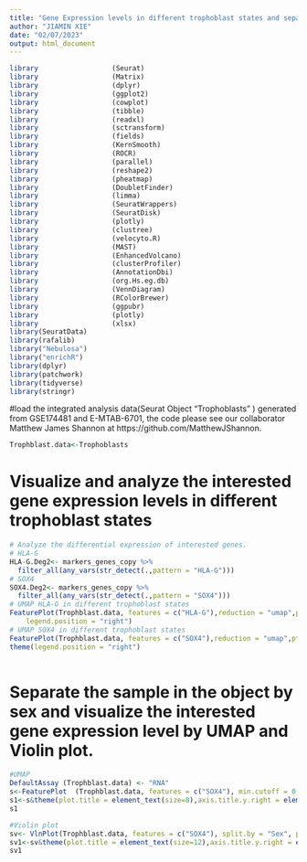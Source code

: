 ```yaml
---
title: "Gene Expression levels in different trophoblast states and separation of Different Placenta Biological Sexes"
author: "JIAMIN XIE"
date: "02/07/2023"
output: html_document
---
```


```r
library                  (Seurat)
library                  (Matrix)
library                  (dplyr)
library                  (ggplot2)
library                  (cowplot)
library                  (tibble)
library                  (readxl)
library                  (sctransform)
library                  (fields)
library                  (KernSmooth)
library                  (ROCR)
library                  (parallel)
library                  (reshape2)
library                  (pheatmap)
library                  (DoubletFinder)
library                  (limma)
library                  (SeuratWrappers)
library                  (SeuratDisk)
library                  (plotly)
library                  (clustree)
library                  (velocyto.R)
library                  (MAST)
library                  (EnhancedVolcano)
library                  (clusterProfiler)
library                  (AnnotationDbi)
library                  (org.Hs.eg.db)
library                  (VennDiagram)
library                  (RColorBrewer)
library                  (ggpubr)
library                  (plotly)
library                  (xlsx)
library(SeuratData)
library(rafalib)
library("Nebulosa")
library("enrichR")
library(dplyr)
library(patchwork)
library(tidyverse)
library(stringr)
```

#load the integrated analysis data(Seurat Object "Trophoblasts" ) generated from GSE174481 and E-MTAB-6701, the code please see our collaborator Matthew James Shannon at https://github.com/MatthewJShannon.

```r
Trophblast.data<-Trophoblasts
```

# Visualize and analyze the interested gene expression levels in different trophoblast states
```r
# Analyze the differential expression of interested genes.
# HLA-G
HLA-G.Deg2<- markers_genes_copy %>%
  filter_all(any_vars(str_detect(.,pattern = "HLA-G")))
# SOX4
SOX4.Deg2<- markers_genes_copy %>%
  filter_all(any_vars(str_detect(.,pattern = "SOX4")))
# UMAP HLA-G in different trophoblast states
FeaturePlot(Trophblast.data, features = c("HLA-G"),reduction = "umap",pt.size = 0.2,label = T,label.size = 3,cols = c("lightgrey","blue"))+theme( 
    legend.position = "right")
# UMAP SOX4 in different trophoblast states
FeaturePlot(Trophblast.data, features = c("SOX4"),reduction = "umap",pt.size = 0.2,label = T,label.size = 3,cols = c("lightgrey","red"))+
theme(legend.position = "right")
    
```

# Separate the sample in the object by sex and visualize the interested gene expression level by UMAP and Violin plot.
```r
#UMAP
DefaultAssay (Trophblast.data) <- "RNA"
s<-FeaturePlot  (Trophblast.data, features = c("SOX4"), min.cutoff = 0, order = TRUE, cols = c("grey", "red"), split.by = "Sex",pt.size = 0.2,label = T,label.size = 1,coord.fixed = TRUE)
s1<-s&theme(plot.title = element_text(size=8),axis.title.y.right = element_text(size = 8),legend.position = "right")
s1

#Violin plot
sv<- VlnPlot(Trophblast.data, features = c("SOX4"), split.by = "Sex", pt.size = 0, ncol = 1, cols = c ('Female'= "lightpink", 'Male'='steelblue3'), split.plot=TRUE,sort = "decreasing")+geom_boxplot(width=0.1, fill="white",outlier.size = 0)+xlab("cluster")+ylab("Log Exp")
sv1<-sv&theme(plot.title = element_text(size=12),axis.title.y.right = element_text(size = 8),legend.position = "right")
sv1
```





